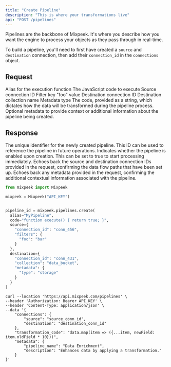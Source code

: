 ```yaml
---
title: "Create Pipeline"
description: "This is where your transformations live"
api: "POST /pipelines"
---
```


Pipelines are the backbone of Mixpeek. It's where you describe how you want the engine to process your objects as they pass through in real-time.

To build a pipeline, you'll need to first have created a `source` and `destination` connection, then add their `connection_id` in the `connections` object.

## Request

<ParamField path="alias" type="string">
  Alias for the execution function
</ParamField>
<ParamField path="code" type="string">
  The JavaScript code to execute
</ParamField>
<ParamField path="source.connection_id" type="string">
  Source connection ID
</ParamField>
<ParamField path="source.filters.foo" type="string">
  Filter key "foo" value
</ParamField>
<ParamField path="destination.connection_id" type="string">
  Destination connection ID
</ParamField>
<ParamField path="destination.collection" type="string">
  Destination collection name
</ParamField>
<ParamField path="destination.metadata.type" type="string">
  Metadata type
</ParamField>

<ParamField body="transformation_code" type="string" required>
  The code, provided as a string, which dictates how the data will be
  transformed during the pipeline process.
</ParamField>

<ParamField body="metadata" type="object" optional>
  Optional metadata to provide context or additional information about the
  pipeline being created.
</ParamField>

## Response

<ResponseField name="pipeline_id" type="string" required>
  The unique identifier for the newly created pipeline. This ID can be used to
  reference the pipeline in future operations.
</ResponseField>

<ResponseField name="enabled" type="boolean" optional>
  Indicates whether the pipeline is enabled upon creation. This can be set to
  true to start processing immediately.
</ResponseField>

<ResponseField name="connections" type="object" required>
  Echoes back the source and destination connection IDs provided in the request,
  confirming the data flow paths that have been set up.
</ResponseField>

<ResponseField name="metadata" type="object" optional>
  Echoes back any metadata provided in the request, confirming the additional
  contextual information associated with the pipeline.
</ResponseField>

<RequestExample>

```python Python
from mixpeek import Mixpeek

mixpeek = Mixpeek("API_KEY")


pipeline_id = mixpeek.pipelines.create(
  alias="MyPipeline",
  code="function execute() { return true; }",
  source={
    "connection_id": "conn_456",
    "filters": {
      "foo": "bar"
    }
  },
  destination={
    "connection_id": "conn_431",
    "collection": "data_bucket",
    "metadata": {
      "type": "storage"
    }
  }
)
```

```shell Shell
curl --location 'https://api.mixpeek.com/pipelines' \
--header 'Authorization: Bearer API_KEY' \
--header 'Content-Type: application/json' \
--data '{
    "connections": {
        "source": "source_conn_id",
        "destination": "destination_conn_id"
    },
    "transformation_code": "data.map(item => ({...item, newField: item.oldField * 10}))",
    "metadata": {
        "pipeline_name": "Data Enrichment",
        "description": "Enhances data by applying a transformation."
    }
}'
```

</RequestExample>
